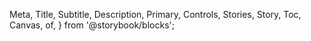   Meta,
  Title,
  Subtitle,
  Description,
  Primary,
  Controls,
  Stories,
  Story,
  Toc,
  Canvas,
  of,
} from '@storybook/blocks';


<Meta of={DropdownStories} />

<Title />

{/* Table of Contents */}

- [Overview](#overview)
- [Props](#props)
- [Usage](#usage)
- [Variants](#variants)

## Overview

- The input dropdown allows the user to select one or more items from the dropdown menu.
- Unlike Select, the Input dropdown can display an icon or an image next to the text of the list items.
- Input dropdowns can be used to activate an action, filter content or as a navigation element.

<Primary />

## Props

<Controls />

## Usage

- To allow users to select multiple items from a list.
- When the number of elements in the menu list is too large.
- When it's necessary to display additional elements with the text. (icon or image)

## Variants

### Overview

Input dropdown offers several types of menu compared to select which can only display text in the list.

- `Text only`: To show text only
- `Icon + Text`: Add a leading icon to the left of the text
- `Image + Text`: Add a image to the left of the text
- `Checkbox`: To present a list for multi-selection with a checkbox

<Canvas>
  <Story of={DropdownStories.Overview} />
</Canvas>

### Icon

Using the 'icon' and set `type="icon"` to add a leading icon to the left of the text. Icons library is listed [here](https://bouygues-construction.github.io/design-system-bycn/main/showcase-icons).

<Canvas>
  <Story of={DropdownStories.Icon} />
</Canvas>

### Image

Using the `imageUrl` and set `type="image"` to add image to Input Dropdown's options.

<Canvas>
  <Story of={DropdownStories.Image} />
</Canvas>

### Checkbox

Set `type="checkbox"` to present a list for multi-selection with a checkbox. Checkbox is only be using with `multi="true"`

<Canvas>
  <Story of={DropdownStories.Checkbox} />
</Canvas>

## Guidelines

- Best practices are available [here](https://zeroheight.com/9b39bb2a0/p/325a1c-input-dropdown/b/964f27)

## Feedback & contact

- Help us improve this pattern by providing feedback, asking questions, and leaving any other comments [here](https://github.com/bouygues-construction/design-system-bycn/issues/new)
